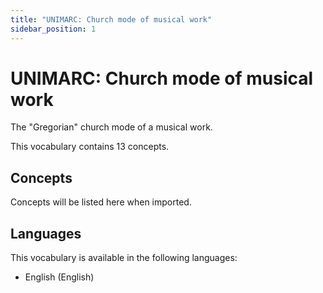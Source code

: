 ```yaml
---
title: "UNIMARC: Church mode of musical work"
sidebar_position: 1
---
```


# UNIMARC: Church mode of musical work

The "Gregorian" church mode of a musical work.

This vocabulary contains 13 concepts.

## Concepts

Concepts will be listed here when imported.

## Languages

This vocabulary is available in the following languages:
- English (English)
